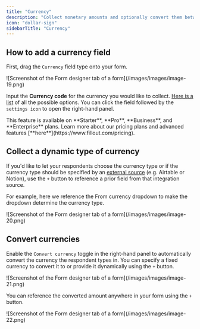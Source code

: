 ```yaml
---
title: "Currency"
description: "Collect monetary amounts and optionally convert them between different currencies in your forms."
icon: "dollar-sign"
sidebarTitle: "Currency"
---
```


## How to add a currency field

First, drag the `Currency` field type onto your form.

<Frame>
  ![Screenshot of the Form designer tab of a form](/images/images/image-19.png)
</Frame>

Input the **Currency code** for the currency you would like to collect. [Here is a list](https://taxsummaries.pwc.com/glossary/currency-codes) of all the possible options. You can click the field followed by the `settings icon` to open the right-hand panel.

<Note>
  This feature is available on **Starter**, **Pro**, **Business**, and **Enterprise** plans. Learn more about our pricing plans and advanced features [**here**](https://www.fillout.com/pricing).
</Note>

## Collect a dynamic type of currency

If you'd like to let your respondents choose the currency type or if the currency type should be specified by an [external source](/help/integrations) (e.g. Airtable or Notion), use the `+` button to reference a prior field from that integration source.

For example, here we reference the From currency dropdown to make the dropdown determine the currency type.

<Frame>
  ![Screenshot of the Form designer tab of a form](/images/images/image-20.png)
</Frame>

## Convert currencies

Enable the `Convert currency` toggle in the right-hand panel to automatically convert the currency the respondent types in. You can specify a fixed currency to convert it to or provide it dynamically using the `+` button.

<Frame>
  ![Screenshot of the Form designer tab of a form](/images/images/image-21.png)
</Frame>

You can reference the converted amount anywhere in your form using the `+` button.

<Frame>
  ![Screenshot of the Form designer tab of a form](/images/images/image-22.png)
</Frame>